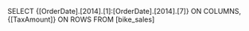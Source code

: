 SELECT
{[OrderDate].[2014].[1]:[OrderDate].[2014].[7]} ON COLUMNS,
{[TaxAmount]} ON ROWS
FROM 
[bike_sales]